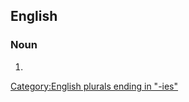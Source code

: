 ==English==

===Noun===
{{head|en|noun form}}

# {{plural of|loganberry|lang=en}}

[[Category:English plurals ending in "-ies"]]